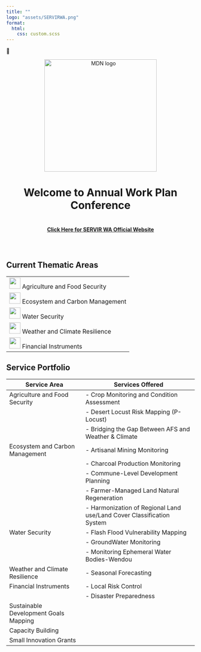 ```yaml
---
title: ""
logo: "assets/SERVIRWA.png"
format: 
  html:
    css: custom.scss
---
```


🔗 

 <style>
    header {
      text-align: center; /* Aligns text and inline elements to the center */
      display: flex; /* Uses flexbox to manage layout */
      flex-direction: column; /* Aligns children elements vertically */
      align-items: center; /* Centers the flex items along the cross axis */
    }
  </style>
</head>
<body>
  <header>
    <img src="assets/servirlogosmall.png" width="300" alt="MDN logo" />
    <h1>Welcome to Annual Work Plan Conference</h1>
     <h4>[Click Here for SERVIR WA Official Website](https://servir.icrisat.org/)</h4>
  </header>
</body>




## Current Thematic Areas 

|                 |
|-----------------------------------|
| <img src="assets/afs.jpg" width="30">   Agriculture and Food Security     | 
|<img src="assets/ecm.jpg" width="30">   Ecosystem and Carbon Management   | 
|<img src="assets/ws.jpg" width="30">   Water Security                    | 
| <img src="assets/wcr.jpg" width="30">  Weather and Climate Resilience    | 
| <img src="assets/fis.jpg" width="30">  Financial Instruments             | 

## Service Portfolio

| Service Area                       | Services Offered                                    |
|------------------------------------|-----------------------------------------------------|
| Agriculture and Food Security      | - Crop Monitoring and Condition Assessment          |
|                                    | - Desert Locust Risk Mapping (P-Locust)             |
|                                    | - Bridging the Gap Between AFS and Weather & Climate|
| Ecosystem and Carbon Management    | - Artisanal Mining Monitoring                       |
|                                    | - Charcoal Production Monitoring                    |
|                                    | - Commune-Level Development Planning                |
|                                    | - Farmer-Managed Land Natural Regeneration          |
|                                    | - Harmonization of Regional Land use/Land Cover Classification System|
| Water Security                     | - Flash Flood Vulnerability Mapping                 |
|                                    | - GroundWater Monitoring                           |
|                                    | - Monitoring Ephemeral Water Bodies-Wendou               |
| Weather and Climate Resilience     | - Seasonal Forecasting                              |
| Financial Instruments              | - Local Risk Control                                |
|                                    | - Disaster Preparedness                             |
| Sustainable Development Goals Mapping |                          |
| Capacity Building               |                             |
| Small Innovation Grants          |                            |

<!-- ## Service Portfolio

| Service Area                       | Services Offered                                    |
|------------------------------------|-----------------------------------------------------|
| Agriculture and Food Security      | - ![Logo](path/to/logo1.png) Crop Monitoring and Condition  Assessment Assessment          |
|                                    | - ![Logo](path/to/logo2.png) Desert Locust Risk Mapping (P-Locust)   (P-Locust)             |
|                                    | - ![Logo](path/to/logo3.png) Bridging the Gap Between AFS and Weather & Climate|
| Ecosystem and Carbon Management    | - ![Logo](path/to/logo1.png) Artisanal Mining Monitoring                       |
|                                    | - ![Logo](path/to/logo2.png) Charcoal Production Monitoring                    |
|                                    | - ![Logo](path/to/logo3.png) Commune-Level Development Planning                |
|                                    | - ![Logo](path/to/logo4.png) Farmer-Managed Land Natural Regeneration          |
|                                    | - ![Logo](path/to/logo5.png) Harmonization of Regional Land use/Land Cover Classification System|
| Water Security                     | - ![Logo](path/to/logo1.png) Flash Flood Vulnerability Mapping                 |
|                                    | - ![Logo](path/to/logo2.png) GroundWater Monitoring                            |
|                                    | - ![Logo](path/to/logo3.png) Monitoring Ephemeral Water Bodies-Wendou          |
| Weather and Climate Resilience     | - ![Logo](path/to/logo1.png) Seasonal Forecasting                              |
| Financial Instruments              | - ![Logo](path/to/logo2.png) Local Risk Control                                |
|                                    | - ![Logo](path/to/logo3.png) Disaster Preparedness                             |
| Capacity Building                  | - ![Logo](path/to/logo1.png) Training and Workshops                            |
| Sustainable Development Goals Mapping | - ![Logo](path/to/logo2.png) SDG Localization and Monitoring                    |
| Small Innovation Grants            | - ![Logo](path/to/logo3.png) Supporting Grassroots Innovation                   |
 -->
